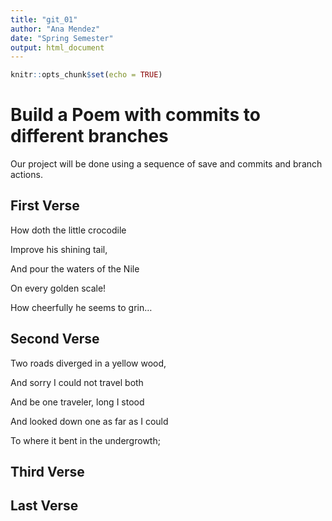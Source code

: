 ```yaml
---
title: "git_01"
author: "Ana Mendez"
date: "Spring Semester"
output: html_document
---
```


```r
knitr::opts_chunk$set(echo = TRUE)
```
# Build a Poem with commits to different branches
Our project will be done using a sequence of save and commits and branch actions.
<!-- Do not modify or change any text in "!--" bracketed areas such as this --- these are instructions to
you, if you change any of this the git program will notice it and compromise your git merging strategy !-->

## First Verse 
<!--Put the first five lines of a poem by Lewis Carrol in this section!-->

 How doth the little crocodile 
 
   Improve his shining tail, 
 
   And pour the waters of the Nile
 
   On every golden scale! 
 
   How cheerfully he seems to grin...

## Second Verse
<!--Put the first five lines of a poem by Robert Frost here!-->

Two roads diverged in a yellow wood,
 
   And sorry I could not travel both
 
   And be one traveler, long I stood
 
   And looked down one as far as I could
 
   To where it bent in the undergrowth;


## Third Verse
<!--Put the first two verses of The Walrus and the Carpenter here!-->



## Last Verse
<!--Put a short poem you created using chatGPT of 20 to 30 lines,here!-->
